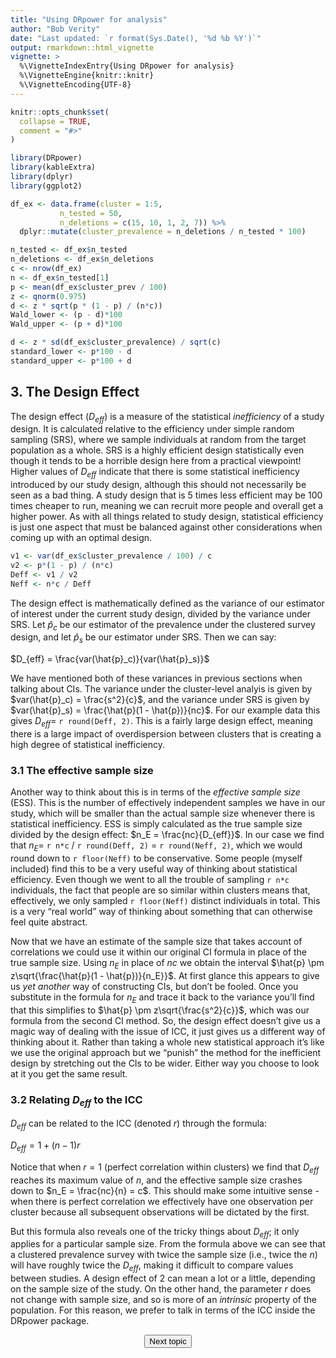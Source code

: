 ---
title: "Using DRpower for analysis"
author: "Bob Verity"
date: "Last updated: `r format(Sys.Date(), '%d %b %Y')`"
output: rmarkdown::html_vignette
vignette: >
  %\VignetteIndexEntry{Using DRpower for analysis}
  %\VignetteEngine{knitr::knitr}
  %\VignetteEncoding{UTF-8}
---

```{r, include = FALSE}
knitr::opts_chunk$set(
  collapse = TRUE,
  comment = "#>"
)
```
```{r, echo=FALSE, message=FALSE, warning=FALSE}
library(DRpower)
library(kableExtra)
library(dplyr)
library(ggplot2)
```


```{r, echo=FALSE}
df_ex <- data.frame(cluster = 1:5,
           n_tested = 50,
           n_deletions = c(15, 10, 1, 2, 7)) %>%
  dplyr::mutate(cluster_prevalence = n_deletions / n_tested * 100)

n_tested <- df_ex$n_tested
n_deletions <- df_ex$n_deletions
c <- nrow(df_ex)
n <- df_ex$n_tested[1]
p <- mean(df_ex$cluster_prev / 100)
z <- qnorm(0.975)
d <- z * sqrt(p * (1 - p) / (n*c))
Wald_lower <- (p - d)*100
Wald_upper <- (p + d)*100
```

```{r, echo=FALSE}
d <- z * sd(df_ex$cluster_prevalence) / sqrt(c)
standard_lower <- p*100 - d
standard_upper <- p*100 + d
```

## 3. The Design Effect

The design effect ($D_{eff}$) is a measure of the statistical *inefficiency* of a study design. It is calculated relative to the efficiency under simple random sampling (SRS), where we sample individuals at random from the target population as a whole. SRS is a highly efficient design statistically even though it tends to be a horrible design here from a practical viewpoint! Higher values of $D_{eff}$ indicate that there is some statistical inefficiency introduced by our study design, although this should not necessarily be seen as a bad thing. A study design that is 5 times less efficient may be 100 times cheaper to run, meaning we can recruit more people and overall get a higher power. As with all things related to study design, statistical efficiency is just one aspect that must be balanced against other considerations when coming up with an optimal design.

```{r, echo=FALSE}
v1 <- var(df_ex$cluster_prevalence / 100) / c
v2 <- p*(1 - p) / (n*c)
Deff <- v1 / v2
Neff <- n*c / Deff
```

The design effect is mathematically defined as the variance of our estimator of interest under the current study design, divided by the variance under SRS. Let $\hat{p}_c$ be our estimator of the prevalence under the clustered survey design, and let $\hat{p}_s$ be our estimator under SRS. Then we can say:

$D_{eff} = \frac{var(\hat{p}_c)}{var(\hat{p}_s)}$

We have mentioned both of these variances in previous sections when talking about CIs. The variance under the cluster-level analyis is given by $var(\hat{p}_c) = \frac{s^2}{c}$, and the variance under SRS is given by $var(\hat{p}_s) = \frac{\hat{p}(1 - \hat{p})}{nc}$. For our example data this gives $D_{eff} =$ `r round(Deff, 2)`. This is a fairly large design effect, meaning there is a large impact of overdispersion between clusters that is creating a high degree of statistical inefficiency.

### 3.1 The effective sample size

Another way to think about this is in terms of the *effective sample size* (ESS). This is the number of effectively independent samples we have in our study, which will be smaller than the actual sample size whenever there is statistical inefficiency. ESS is simply calculated as the true sample size divided by the design effect: $n_E = \frac{nc}{D_{eff}}$. In our case we find that $n_E =$ `r n*c` $/$ `r round(Deff, 2)` $=$ `r round(Neff, 2)`, which we would round down to `r floor(Neff)` to be conservative. Some people (myself included) find this to be a very useful way of thinking about statistical efficiency. Even though we went to all the trouble of sampling `r n*c` individuals, the fact that people are so similar within clusters means that, effectively, we only sampled `r floor(Neff)` distinct individuals in total. This is a very "real world" way of thinking about something that can otherwise feel quite abstract.

Now that we have an estimate of the sample size that takes account of correlations we could use it within our original CI formula in place of the true sample size. Using $n_E$ in place of $nc$ we obtain the interval $\hat{p} \pm z\sqrt{\frac{\hat{p}(1 - \hat{p})}{n_E}}$. At first glance this appears to give us *yet another* way of constructing CIs, but don't be fooled. Once you substitute in the formula for $n_E$ and trace it back to the variance you'll find that this simplifies to $\hat{p} \pm z\sqrt{\frac{s^2}{c}}$, which was our formula from the second CI method. So, the design effect doesn't give us a magic way of dealing with the issue of ICC, it just gives us a different way of thinking about it. Rather than taking a whole new statistical approach it's like we use the original approach but we "punish" the method for the inefficient design by stretching out the CIs to be wider. Either way you choose to look at it you get the same result.

### 3.2 Relating $D_{eff}$ to the ICC

$D_{eff}$ can be related to the ICC (denoted $r$) through the formula:

$D_{eff} = 1 + (n - 1)r$

Notice that when $r = 1$ (perfect correlation within clusters) we find that $D_{eff}$ reaches its maximum value of $n$, and the effective sample size crashes down to $n_E = \frac{nc}{n} = c$. This should make some intuitive sense - when there is perfect correlation we effectively have one observation per cluster because all subsequent observations will be dictated by the first.

But this formula also reveals one of the tricky things about $D_{eff}$; it only applies for a particular sample size. From the formula above we can see that a clustered prevalence survey with twice the sample size (i.e., twice the $n$) will have roughly twice the $D_{eff}$, making it difficult to compare values between studies. A design effect of 2 can mean a lot or a little, depending on the sample size of the study. On the other hand, the parameter $r$ does not change with sample size, and so is more of an *intrinsic* property of the population. For this reason, we prefer to talk in terms of the ICC inside the DRpower package.

<p align="center">
<button class="btn btn-primary" onclick="window.location.href='https://w3docs.com';"> Next topic </button>
</p>
